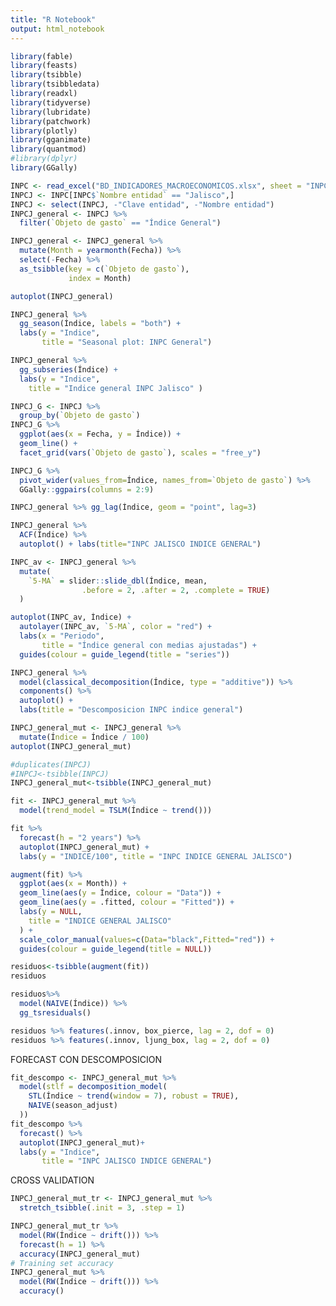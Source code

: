 ```yaml
---
title: "R Notebook"
output: html_notebook
---
```

```r
library(fable)
library(feasts)
library(tsibble)
library(tsibbledata)
library(readxl)
library(tidyverse)
library(lubridate)
library(patchwork)
library(plotly)
library(gganimate)
library(quantmod)
#library(dplyr)
library(GGally)

```


```r
INPC <- read_excel("BD_INDICADORES_MACROECONOMICOS.xlsx", sheet = "INPC")
INPCJ <- INPC[INPC$`Nombre entidad` == "Jalisco",] 
INPCJ <- select(INPCJ, -"Clave entidad", -"Nombre entidad")
INPCJ_general <- INPCJ %>%
  filter(`Objeto de gasto` == "Índice General")
```


```r
INPCJ_general <- INPCJ_general %>%
  mutate(Month = yearmonth(Fecha)) %>%
  select(-Fecha) %>%
  as_tsibble(key = c(`Objeto de gasto`),
             index = Month)
```



```r
autoplot(INPCJ_general) 
```




```r
INPCJ_general %>%
  gg_season(Índice, labels = "both") +
  labs(y = "Indice",
       title = "Seasonal plot: INPC General")
```

```r
INPCJ_general %>%
  gg_subseries(Índice) +
  labs(y = "Indice",
    title = "Indice general INPC Jalisco" )
```

```r
INPCJ_G <- INPCJ %>%
  group_by(`Objeto de gasto`) 
INPCJ_G %>%
  ggplot(aes(x = Fecha, y = Índice)) +
  geom_line() +
  facet_grid(vars(`Objeto de gasto`), scales = "free_y")
```

```r
INPCJ_G %>%
  pivot_wider(values_from=Índice, names_from=`Objeto de gasto`) %>%
  GGally::ggpairs(columns = 2:9)
```


```r
INPCJ_general %>% gg_lag(Índice, geom = "point", lag=3)
```


```r
INPCJ_general %>%
  ACF(Índice) %>%
  autoplot() + labs(title="INPC JALISCO INDICE GENERAL")
```


```r
INPC_av <- INPCJ_general %>%
  mutate(
    `5-MA` = slider::slide_dbl(Índice, mean,
                .before = 2, .after = 2, .complete = TRUE)
  )
```

```r
autoplot(INPC_av, Índice) +
  autolayer(INPC_av, `5-MA`, color = "red") +
  labs(x = "Periodo",
       title = "Índice general con medias ajustadas") +
  guides(colour = guide_legend(title = "series"))
```

```r
INPCJ_general %>%
  model(classical_decomposition(Índice, type = "additive")) %>%
  components() %>%
  autoplot() +
  labs(title = "Descomposicion INPC indice general")
```



```r
INPCJ_general_mut <- INPCJ_general %>%
  mutate(Índice = Índice / 100)
autoplot(INPCJ_general_mut)

```


```r
#duplicates(INPCJ)
#INPCJ<-tsibble(INPCJ)
INPCJ_general_mut<-tsibble(INPCJ_general_mut)

```


```r
fit <- INPCJ_general_mut %>%
  model(trend_model = TSLM(Índice ~ trend()))
```

```r
fit %>%
  forecast(h = "2 years") %>%
  autoplot(INPCJ_general_mut) +
  labs(y = "INDICE/100", title = "INPC INDICE GENERAL JALISCO")
```


```r
augment(fit) %>%
  ggplot(aes(x = Month)) +
  geom_line(aes(y = Índice, colour = "Data")) +
  geom_line(aes(y = .fitted, colour = "Fitted")) +
  labs(y = NULL,
    title = "INDICE GENERAL JALISCO"
  ) +
  scale_color_manual(values=c(Data="black",Fitted="red")) +
  guides(colour = guide_legend(title = NULL))
```




```r
residuos<-tsibble(augment(fit))
residuos
```



```r
residuos%>%
  model(NAIVE(Índice)) %>%
  gg_tsresiduals()
```

```r
residuos %>% features(.innov, box_pierce, lag = 2, dof = 0)
residuos %>% features(.innov, ljung_box, lag = 2, dof = 0)
```



FORECAST CON DESCOMPOSICION 

```r
fit_descompo <- INPCJ_general_mut %>%
  model(stlf = decomposition_model(
    STL(Índice ~ trend(window = 7), robust = TRUE),
    NAIVE(season_adjust)
  ))
fit_descompo %>%
  forecast() %>%
  autoplot(INPCJ_general_mut)+
  labs(y = "Indice",
       title = "INPC JALISCO INDICE GENERAL")
```

CROSS VALIDATION 

```r
INPCJ_general_mut_tr <- INPCJ_general_mut %>%
  stretch_tsibble(.init = 3, .step = 1)

INPCJ_general_mut_tr %>%
  model(RW(Índice ~ drift())) %>%
  forecast(h = 1) %>%
  accuracy(INPCJ_general_mut)
# Training set accuracy
INPCJ_general_mut %>%
  model(RW(Índice ~ drift())) %>%
  accuracy()
```















